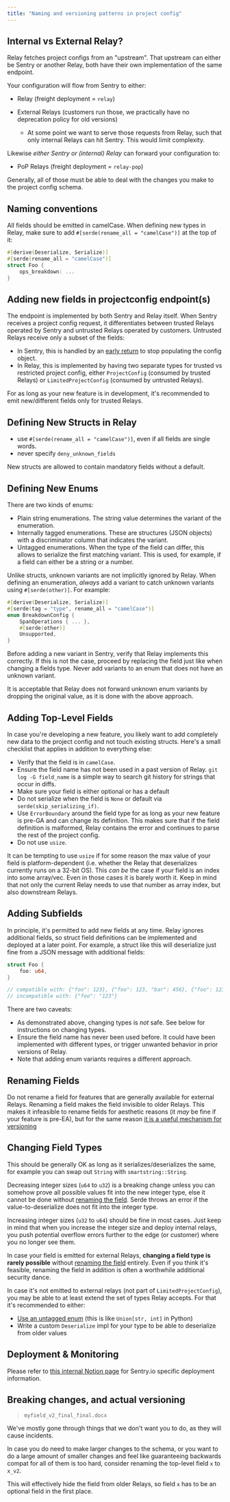 ```yaml
---
title: "Naming and versioning patterns in project config"
---
```


## Internal vs External Relay?

Relay fetches project configs from an "upstream". That upstream can either be Sentry or another Relay, both have their own implementation of the same endpoint.

Your configuration will flow from Sentry to either:

- Relay (freight deployment = `relay`)

- External Relays (customers run those, we practically have no deprecation policy for old versions)

  - At some point we want to serve those requests from Relay, such that only internal Relays can hit Sentry. This would limit complexity.

Likewise *either Sentry or (internal) Relay* can forward your configuration to:

- PoP Relays (freight deployment = `relay-pop`)

Generally, all of those must be able to deal with the changes you make to the project config schema.

## Naming conventions

All fields should be emitted in camelCase. When defining new types in Relay, make sure to add `#[serde(rename_all = "camelCase")]` at the top of it:

```rust
#[derive(Deserialize, Serialize)]
#[serde(rename_all = "camelCase")]
struct Foo {
    ops_breakdown: ...
}
```

## Adding new fields in projectconfig endpoint(s)

The endpoint is implemented by both Sentry and Relay itself. When Sentry receives a project config request, it differentiates between trusted Relays operated by Sentry and untrusted Relays operated by customers. Untrusted Relays receive only a subset of the fields: 

- In Sentry, this is handled by an [early return](https://github.com/getsentry/sentry/blob/b1434710fff9d8f90c99668bcc958ed1ee52b66e/src/sentry/relay/config.py#L165-L167) to stop populating the config object.
- In Relay, this is implemented by having two separate types for trusted vs restricted project config, either `ProjectConfig` (consumed by trusted Relays) or `LimitedProjectConfig` (consumed by untrusted Relays).

For as long as your new feature is in development, it's recommended to emit new/different fields only for trusted Relays. 

## Defining New Structs in Relay

- use `#[serde(rename_all = "camelCase")]`, even if all fields are single words.
- never specify `deny_unknown_fields`

New structs are allowed to contain mandatory fields without a default.

## Defining New Enums

There are two kinds of enums:

- Plain string enumerations. The string value determines the variant of the enumeration.
- Internally tagged enumerations. These are structures (JSON objects) with a discriminator column that indicates the variant.
- Untagged enumerations. When the type of the field can differ, this allows to serialize the first matching variant. This is used, for example, if a field can either be a string or a number.

Unlike structs, unknown variants are not implicitly ignored by Relay. When defining an enumeration, *always* add a variant to catch unknown variants using `#[serde(other)]`. For example:

```rust
#[derive(Deserialize, Serialize)]
#[serde(tag = "type", rename_all = "camelCase")]
enum BreakdownConfig {
    SpanOperations { ... },
    #[serde(other)]
    Unsupported,
}
```

Before adding a new variant in Sentry, verify that Relay implements this correctly. If this is not the case, proceed by replacing the field just like when changing a fields type. Never add variants to an enum that does not have an unknown variant.

It is acceptable that Relay does not forward unknown enum variants by dropping the original value, as it is done with the above approach.

## Adding Top-Level Fields

In case you're developing a new feature, you likely want to add completely new data to the project config and not touch existing structs. Here's a small checklist that applies in addition to everything else:

- Verify that the field is in `camelCase`.
- Ensure the field name has not been used in a past version of Relay. `git log -G field_name` is a simple way to search git history for strings that occur in diffs.
- Make sure your field is either optional or has a default
- Do not serialize when the field is `None` or default via `serde(skip_serializing_if)`.
- Use `ErrorBoundary` around the field type for as long as your new feature is pre-GA and can change its definition. This makes sure that if the field definition is malformed, Relay contains the error and continues to parse the rest of the project config.
- Do not use `usize`.

It can be tempting to use `usize` if for some reason the max value of your field is platform-dependent (i.e. whether the Relay that deserializes currently runs on a 32-bit OS). This *can be* the case if your field is an index into some array/vec. Even in those cases it is barely worth it. Keep in mind that not only the current Relay needs to use that number as array index, but also downstream Relays.

## Adding Subfields

In principle, it's permitted to add new fields at any time. Relay ignores additional fields, so struct field definitions can be implemented and deployed at a later point. For example, a struct like this will deserialize just fine from a JSON message with additional fields:

```rust
struct Foo {
    foo: u64,
}

// compatible with: {"foo": 123}, {"foo": 123, "bar": 456}, {"foo": 123, ...}
// incompatible with: {"foo": "123"}
```

There are two caveats:

- As demonstrated above, changing types is *not* safe. See below for instructions on changing types.
- Ensure the field name has never been used before. It could have been implemented with different types, or trigger unwanted behavior in prior versions of Relay.
- Note that adding enum variants requires a different approach.

## Renaming Fields

Do not rename a field for features that are generally available for external Relays. Renaming a field makes the field invisible to older Relays. This makes it infeasible to rename fields for aesthetic reasons (it *may* be fine if your feature is pre-EA), but for the same reason [it is a useful mechanism for versioning](#breaking-changes-and-actual-versioning)

## Changing Field Types

This should be generally OK as long as it serializes/deserializes the same, for example you can swap out `String` with `smartstring::String`.

Decreasing integer sizes (`u64` to `u32`) is a breaking change unless you can somehow prove all possible values fit into the new integer type, else it cannot be done without [renaming the field](#breaking-changes-and-actual-versioning). Serde throws an error if the value-to-deserialize does not fit into the integer type.

Increasing integer sizes (`u32` to `u64`) should be fine in most cases. Just keep in mind that when you increase the integer size and deploy internal relays, you push potential overflow errors further to the edge (or customer) where you no longer see them.

In case your field is emitted for external Relays, **changing a field type is rarely possible** without [renaming the field](#breaking-changes-and-actual-versioning) entirely. Even if you think it's feasible, renaming the field in addition is often a worthwhile additional security dance.

In case it's not emitted to external relays (not part of `LimitedProjectConfig`), you may be able to at least extend the set of types Relay accepts. For that it's recommended to either:

- [Use an untagged enum](https://serde.rs/enum-representations.html#untagged) (this is like `Union[str, int]` in Python)
- Write a custom `Deserialize` impl for your type to be able to deserialize from older values

## Deployment & Monitoring

Please refer to [this internal Notion page](https://www.notion.so/sentry/Naming-and-versioning-patterns-in-project-config-6486b568d0f0453aa498db908486671b?d=028f20b0-196d-481c-bf69-7d5d03c32a33#7f59d3cf49864969b9709ba8467fc00d) for Sentry.io specific deployment information.

## Breaking changes, and actual versioning

> `myfield_v2_final_final.docx`

We've mostly gone through things that we don't want you to do, as they will cause incidents.

In case you do need to make larger changes to the schema, or you want to do a large amount of smaller changes and feel like guaranteeing backwards compat for all of them is too hard, consider renaming the top-level field `x` to `x_v2`.

This will effectively hide the field from older Relays, so field `x` has to be an optional field in the first place.
